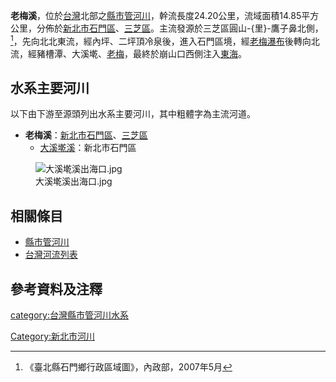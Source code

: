 {{Infobox river
| river_name = 老梅溪
| native_name =
| other_name = 
| etymology =
| image_name =
| image_size =
| caption    =
| origin     = 鷹子鼻
| mouth      = 
| progression = [[東海|東海]]
| basin_countries =
| location   = 
| length     = {{convert|24.20|km|}}
| elevation  =
| mouth_elevation =
| discharge  =
| watershed  = {{convert|14.85|km2|}}
| left_tribs =
| right_tribs =
}}
'''老梅溪'''，位於[[台灣|台灣]]北部之[[縣市管河川|縣市管河川]]，幹流長度24.20公里，流域面積14.85平方公里，分佈於[[新北市|新北市]][[石門區|石門區]]、[[三芝區|三芝區]]。主流發源於三芝區圓山-{里}-鷹子鼻北側，<ref>《臺北縣石門鄉行政區域圖》，內政部，2007年5月</ref>，先向北北東流，經內坪、二坪頂冷泉後，進入石門區境，經[[老梅瀑布|老梅瀑布]]後轉向北流，經豬槽潭、大溪墘、[[老梅|老梅]]，最終於崩山口西側注入[[東海|東海]]。

==水系主要河川==
以下由下游至源頭列出水系主要河川，其中粗體字為主流河道。
*'''老梅溪'''：[[新北市|新北市]][[石門區|石門區]]、[[三芝區|三芝區]]
**[[大溪墘溪|大溪墘溪]]：新北市石門區
[[File:大溪墘溪出海口.jpg|thumb]]
==相關條目==
*[[縣市管河川|縣市管河川]]
*[[台灣河流列表|台灣河流列表]]

==參考資料及注釋==
<div class="references-small">
<references />
</div>

{{台灣河流}}
[[category:台灣縣市管河川水系|category:台灣縣市管河川水系]]
[[Category:新北市河川|Category:新北市河川]]